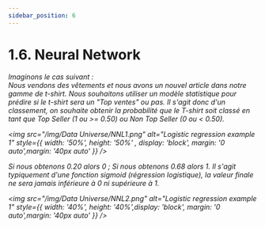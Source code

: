 ```yaml
---
sidebar_position: 6
---
```

# 1.6. Neural Network




<div className="indentp">
<div className="customtip">
<em>
<div className="customtip-title">Imaginons le cas suivant : </div>
    Nous vendons des vêtements et nous avons un nouvel article dans notre gamme de t-shirt. Nous souhaitons utiliser un modèle statistique pour prédire si le t-shirt sera un "Top ventes" ou pas. Il s'agit donc d'un classement, on souhaite obtenir la probabilité que le T-shirt soit classé en tant que Top Seller (<span>1</span> ou >= <span>0.50</span>) ou Non Top Seller (<span>0</span> ou < <span>0.50</span>).
 

<img src="/img/Data Universe/NNL1.png" alt="Logistic regression example 1" style={{ width: '50%', height: '50%' , display: 'block', margin: '0 auto',margin: '40px auto'  }} />


Si nous obtenons 0.20 alors <span>0</span> ; Si nous obtenons 0.68 alors <span>1</span>. Il s'agit typiquement d'une fonction sigmoid (régression logistique), la valeur finale ne sera jamais inférieure à <span>0</span> ni supérieure à <span>1</span>.

<img src="/img/Data Universe/NNL2.png" alt="Logistic regression example 1" style={{ width: '40%', height: '40%',display: 'block', margin: '0 auto',margin: '40px auto'  }} />
</em>
 </div>
</div> 